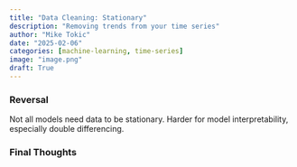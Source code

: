 ```yaml
---
title: "Data Cleaning: Stationary"
description: "Removing trends from your time series"
author: "Mike Tokic"
date: "2025-02-06"
categories: [machine-learning, time-series]
image: "image.png"
draft: True
---
```


### 



### Reversal 

Not all models need data to be stationary. 
Harder for model interpretability, especially double differencing. 

### Final Thoughts 